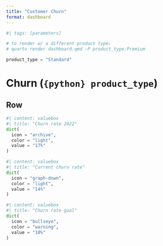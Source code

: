 ```yaml
---
title: "Customer Churn"
format: dashboard
---
```


```python
#| tags: [parameters]

# to render w/ a different product type:
# quarto render dashboard.qmd -P product_type:Premium

product_type = "Standard"
```


# Churn (`{python} product_type`)

## Row



```python
#| content: valuebox
#| title: "Churn rate 2022"
dict(
  icon = "archive",
  color = "light",
  value = "17%"
)
```

```python
#| content: valuebox
#| title: "Current churn rate"
dict(
  icon = "graph-down",
  color = "light",
  value = "14%"
)
```

```python
#| content: valuebox
#| title: "Churn rate goal"
dict(
  icon = "bullseye",
  color = "warning",
  value = "10%"
)
```

